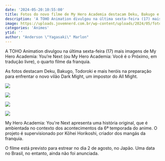 ```yaml
---
date: '2024-05-20:10:55:00'
title: Fotos do novo filme de My Hero Academia destacam Deku, Bakugo e mais
description: 'A TOHO Animation divulgou na última sexta-feira (17) mais imagens de My Hero Academia: You’re Next (ou My Hero Academia: Você é o Próximo, em tradução livre), o quarto filme da franquia.'
image: https://uploads.jovemnerd.com.br/wp-content/uploads/2024/05/fotos_do_novo_filme_de_my_hero_academia_destacam_deku_e_mais__r0l0828c.jpg
categories: 'Animes'
ytid: ''
author: "Anderson \"Yagasaki\" Marlon"
---
```


A TOHO Animation divulgou na última sexta-feira (17) mais imagens de My Hero Academia: You’re Next (ou My Hero Academia: Você é o Próximo, em tradução livre), o quarto filme da franquia.

As fotos destacam Deku, Bakugo, Todoroki e mais heróis na preparação para enfrentar o novo vilão Dark Might, um impostor do All Might.

![](https://uploads.jovemnerd.com.br/wp-content/uploads/2024/05/imagem_2024_05_18_120115948__o882572h0.png)

![](https://uploads.jovemnerd.com.br/wp-content/uploads/2024/05/imagem_2024_05_18_120135656__x232e0j1.png)

![](https://uploads.jovemnerd.com.br/wp-content/uploads/2024/05/imagem_2024_05_18_120153212__1l8g55.png)

![](https://uploads.jovemnerd.com.br/wp-content/uploads/2024/05/imagem_2024_05_18_120210632__0yh782wa.png)

My Hero Academia: You're Next apresenta uma história original, que é ambientada no contexto dos acontecimentos da 6ª temporada do anime. O projeto é supervisionado por Kōhei Horikoshi, criador dos mangás da franquia.

O filme está previsto para estrear no dia 2 de agosto, no Japão. Uma data no Brasil, no entanto, ainda não foi anunciada.
